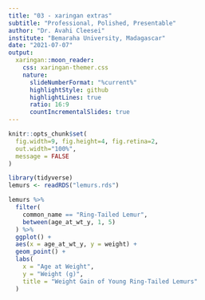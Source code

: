 ```yaml
---
title: "03 - xaringan extras"
subtitle: "Professional, Polished, Presentable"
author: "Dr. Avahi Cleesei"
institute: "Bemaraha University, Madagascar"
date: "2021-07-07"
output:
  xaringan::moon_reader:
    css: xaringan-themer.css
    nature:
      slideNumberFormat: "%current%"
      highlightStyle: github
      highlightLines: true
      ratio: 16:9
      countIncrementalSlides: true
---
```


```r
knitr::opts_chunk$set(
  fig.width=9, fig.height=4, fig.retina=2, 
  out.width="100%",
  message = FALSE
)
```

```r
library(tidyverse)
lemurs <- readRDS("lemurs.rds")

lemurs %>%
  filter(
    common_name == "Ring-Tailed Lemur",
    between(age_at_wt_y, 1, 5)
  ) %>%
  ggplot() +
  aes(x = age_at_wt_y, y = weight) +
  geom_point() +
  labs(
    x = "Age at Weight",
    y = "Weight (g)",
    title = "Weight Gain of Young Ring-Tailed Lemurs"
  )
```
